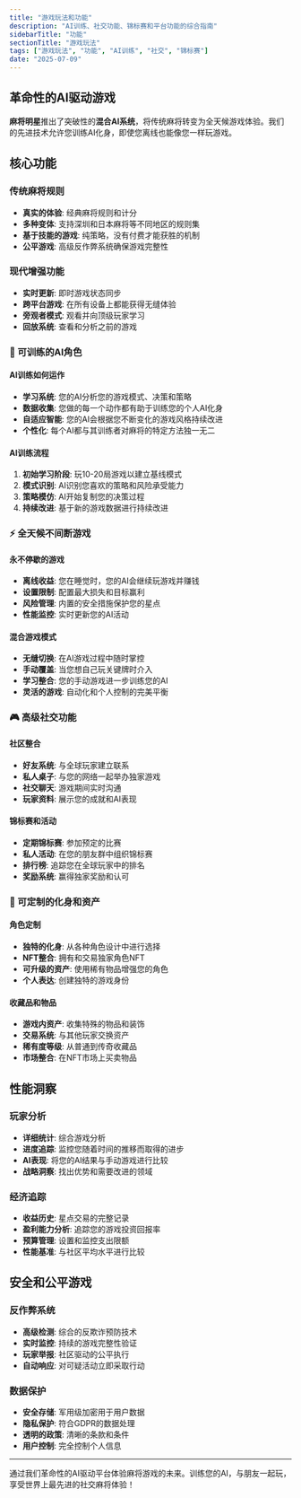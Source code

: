 ```yaml
---
title: "游戏玩法和功能"
description: "AI训练、社交功能、锦标赛和平台功能的综合指南"
sidebarTitle: "功能"
sectionTitle: "游戏玩法"
tags: ["游戏玩法", "功能", "AI训练", "社交", "锦标赛"]
date: "2025-07-09"
---
```


## 革命性的AI驱动游戏

**麻将明星**推出了突破性的**混合AI系统**，将传统麻将转变为全天候游戏体验。我们的先进技术允许您训练AI化身，即使您离线也能像您一样玩游戏。

## 核心功能

### 传统麻将规则
- **真实的体验**: 经典麻将规则和计分
- **多种变体**: 支持深圳和日本麻将等不同地区的规则集
- **基于技能的游戏**: 纯策略，没有付费才能获胜的机制
- **公平游戏**: 高级反作弊系统确保游戏完整性

### 现代增强功能
- **实时更新**: 即时游戏状态同步
- **跨平台游戏**: 在所有设备上都能获得无缝体验
- **旁观者模式**: 观看并向顶级玩家学习
- **回放系统**: 查看和分析之前的游戏

### 🤖 可训练的AI角色

#### AI训练如何运作
- **学习系统**: 您的AI分析您的游戏模式、决策和策略
- **数据收集**: 您做的每一个动作都有助于训练您的个人AI化身
- **自适应智能**: 您的AI会根据您不断变化的游戏风格持续改进
- **个性化**: 每个AI都与其训练者对麻将的特定方法独一无二

#### AI训练流程
1. **初始学习阶段**: 玩10-20局游戏以建立基线模式
2. **模式识别**: AI识别您喜欢的策略和风险承受能力
3. **策略模仿**: AI开始复制您的决策过程
4. **持续改进**: 基于新的游戏数据进行持续改进

### ⚡ 全天候不间断游戏

#### 永不停歇的游戏
- **离线收益**: 您在睡觉时，您的AI会继续玩游戏并赚钱
- **设置限制**: 配置最大损失和目标赢利
- **风险管理**: 内置的安全措施保护您的星点
- **性能监控**: 实时更新您的AI活动

#### 混合游戏模式
- **无缝切换**: 在AI游戏过程中随时掌控
- **手动覆盖**: 当您想自己玩关键牌时介入
- **学习整合**: 您的手动游戏进一步训练您的AI
- **灵活的游戏**: 自动化和个人控制的完美平衡

### 🎮 高级社交功能

#### 社区整合
- **好友系统**: 与全球玩家建立联系
- **私人桌子**: 与您的网络一起举办独家游戏
- **社交聊天**: 游戏期间实时沟通
- **玩家资料**: 展示您的成就和AI表现

#### 锦标赛和活动
- **定期锦标赛**: 参加预定的比赛
- **私人活动**: 在您的朋友群中组织锦标赛
- **排行榜**: 追踪您在全球玩家中的排名
- **奖励系统**: 赢得独家奖励和认可

### 🎨 可定制的化身和资产

#### 角色定制
- **独特的化身**: 从各种角色设计中进行选择
- **NFT整合**: 拥有和交易独家角色NFT
- **可升级的资产**: 使用稀有物品增强您的角色
- **个人表达**: 创建独特的游戏身份

#### 收藏品和物品
- **游戏内资产**: 收集特殊的物品和装饰
- **交易系统**: 与其他玩家交换资产
- **稀有度等级**: 从普通到传奇收藏品
- **市场整合**: 在NFT市场上买卖物品

## 性能洞察

### 玩家分析
- **详细统计**: 综合游戏分析
- **进度追踪**: 监控您随着时间的推移而取得的进步
- **AI表现**: 将您的AI结果与手动游戏进行比较
- **战略洞察**: 找出优势和需要改进的领域

### 经济追踪
- **收益历史**: 星点交易的完整记录
- **盈利能力分析**: 追踪您的游戏投资回报率
- **预算管理**: 设置和监控支出限额
- **性能基准**: 与社区平均水平进行比较

## 安全和公平游戏

### 反作弊系统
- **高级检测**: 综合的反欺诈预防技术
- **实时监控**: 持续的游戏完整性验证
- **玩家举报**: 社区驱动的公平执行
- **自动响应**: 对可疑活动立即采取行动

### 数据保护
- **安全存储**: 军用级加密用于用户数据
- **隐私保护**: 符合GDPR的数据处理
- **透明的政策**: 清晰的条款和条件
- **用户控制**: 完全控制个人信息

---

通过我们革命性的AI驱动平台体验麻将游戏的未来。训练您的AI，与朋友一起玩，享受世界上最先进的社交麻将体验！
